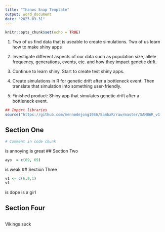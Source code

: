 ```yaml
---
title: "Thanos Snap Template"
output: word_document
date: "2023-03-31"
---
```


```r
knitr::opts_chunk$set(echo = TRUE)
```



1. Two of us find data that is useable to create simulations. Two of us learn how to make shiny apps

2. Investigate different aspects of our data such as population size, allele frequency, generations, events, etc. and how they impact genetic drift.

3. Continue to learn shiny. Start to create test shiny apps.

4. Create simulations in R for genetic drift after a bottleneck event. Then translate that simulation into something user-friendly.

5. Finished product: Shiny app that simulates genetic drift after a bottleneck event.


```r
## Import libraries
source("https://github.com/mennodejong1986/SambaR/raw/master/SAMBAR_v1.09.txt")
```



## Section One

```r
# Comment in code chunk
```
is annoying
is great
## Section Two

```r
ayo  = c(69, 69)
```
is weak
## Section Three

```r
v1 <- c(6,9,1)
v1
```
is dope
is a girl

## Section Four

```r

```
Vikings suck